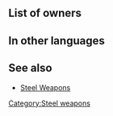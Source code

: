 {{Weapon Infobox
|tagid=SID_エルサンダー
|weaponType=Blue Tome
|weaponName={{PAGENAME}}
|might=6
|range=2
|effect=
|cost=100
|exclusive=0
|userVersion1=Closed|userVersion2=Open|statModifiers=0,6,0,0,0
|next=Thoron
|promotionRarity=4
|promotionTier=1
|required=Thunder
|SE=se_effect_thunder02.flac
|properties=random_all
}}
==List of owners==
{{Skill Hero List}}
{{NoInheritHeroes}}

==In other languages==
{{OtherLanguages
|japanese=エルサンダー
|german=Elfendonner
|spanishEU=Elthunder
|spanishLA=Elthunder
|french=Éclair
|italian=Tuono d'elfo
|chineseTW=狂雷
|portuguese=Elthunder
}}
==See also==
* [[Steel Weapons]]
{{Weapons Navbox}}
[[Category:Steel weapons]]